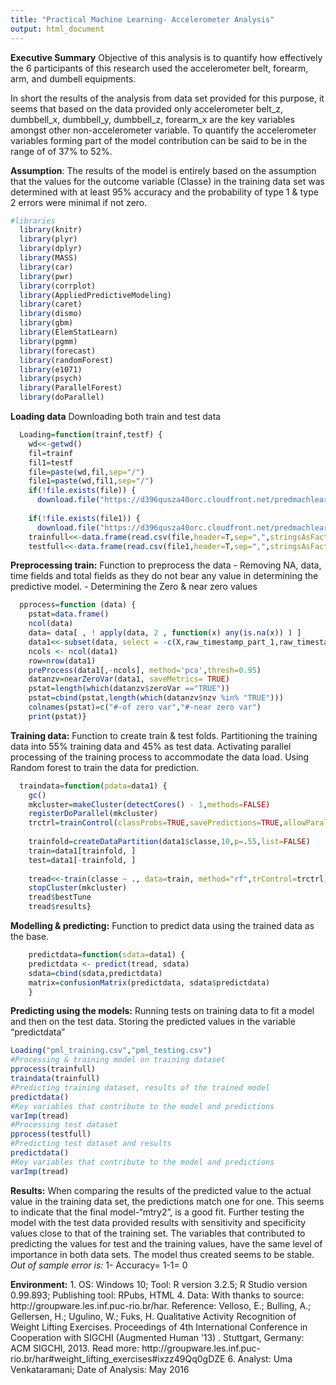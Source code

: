 ---
title: "Practical Machine Learning- Accelerometer Analysis"
output: html_document
---
**Executive Summary**
Objective of this analysis is to quantify how effectively the 6 participants of this research used the accelerometer belt, forearm, arm, and dumbell equipments.

In short the results of the analysis from data set provided for this purpose, it seems that based on the data provided only accelerometer belt_z, dumbbell_x, dumbbell_y, dumbbell_z, forearm_x are the key variables amongst other non-accelerometer variable. To quantify the accelerometer variables forming part of the model contribution can be said to be in the range of of 37% to 52%. 

**Assumption**: The results of the model is entirely based on the assumption that the values for the outcome variable (Classe) in the training data set was determined with at least 95% accuracy and the probability of type 1 & type 2 errors were minimal if not zero.
```{r echo=FALSE,message=FALSE, warning=FALSE,comment=" ",tidy=TRUE,strip.white=FALSE,collapse=TRUE}
#libraries
  library(knitr)
  library(plyr)
  library(dplyr)
  library(MASS)
  library(car)
  library(pwr)
  library(corrplot)
  library(AppliedPredictiveModeling)
  library(caret)
  library(dismo)
  library(gbm)
  library(ElemStatLearn)
  library(pgmm)
  library(forecast)
  library(randomForest)
  library(e1071)
  library(psych)
  library(ParallelForest)
  library(doParallel)
```

**Loading data** Downloading both train and test data
```{r echo=TRUE,message=FALSE, warning=FALSE,comment=" ",tidy=TRUE,strip.white=FALSE,collapse=TRUE}
  Loading=function(trainf,testf) {
    wd<<-getwd()
    fil=trainf
    fil1=testf
    file=paste(wd,fil,sep="/")
    file1=paste(wd,fil1,sep="/")
    if(!file.exists(file)) {
      download.file("https://d396qusza40orc.cloudfront.net/predmachlearn/pml-training.csv",file)}
    
    if(!file.exists(file1)) {
      download.file("https://d396qusza40orc.cloudfront.net/predmachlearn/pml-testing.csv",file1)}
    trainfull<<-data.frame(read.csv(file,header=T,sep=",",stringsAsFactors = T, na.strings=c("?",NA,"NA"," ",NULL,"#DIV/0!"), blank.lines.skip = T))
    testfull<<-data.frame(read.csv(file1,header=T,sep=",",stringsAsFactors = T, na.strings=c("?",NA,"NA"," ",NULL,"#DIV/0!"), blank.lines.skip = T))}
```
**Preprocessing train:**  Function to preprocess the data
- Removing NA, data, time fields and total fields  as they do not bear any value in determining the predictive model. 
- Determining the Zero & near zero values
```{r echo=TRUE,message=FALSE, warning=FALSE,comment=" ",tidy=TRUE,strip.white=FALSE,collapse=TRUE}
  pprocess=function (data) {
    pstat=data.frame()
    ncol(data)
    data= data[ , ! apply(data, 2 , function(x) any(is.na(x)) ) ]
    data1<<-subset(data, select = -c(X,raw_timestamp_part_1,raw_timestamp_part_2,cvtd_timestamp,new_window,num_window,total_accel_arm,total_accel_belt,total_accel_dumbbell,total_accel_forearm))
    ncols <- ncol(data1)
    row=nrow(data1)
    preProcess(data1[,-ncols], method='pca',thresh=0.95)
    datanzv=nearZeroVar(data1, saveMetrics= TRUE)
    pstat=length(which(datanzv$zeroVar =="TRUE"))
    pstat=cbind(pstat,length(which(datanzv$nzv %in% "TRUE")))
    colnames(pstat)=c("#-of zero var","#-near zero var")
    print(pstat)}
```

**Training data:** Function to create train & test folds. Partitioning the training data into 55% training data and 45% as test data. Activating parallel processing of the training process to accommodate the data load. Using Random forest to train the data for prediction.
```{r echo=TRUE,message=FALSE, warning=FALSE,comment=" ",tidy=TRUE,strip.white=FALSE,collapse=TRUE}
  traindata=function(pdata=data1) {
    gc()
    mkcluster=makeCluster(detectCores() - 1,methods=FALSE)
    registerDoParallel(mkcluster)
    trctrl=trainControl(classProbs=TRUE,savePredictions=TRUE,allowParallel=TRUE,method="oob")
    
    trainfold=createDataPartition(data1$classe,10,p=.55,list=FALSE)
    train=data1[trainfold, ]
    test=data1[-trainfold, ]
    
    tread<<-train(classe ~ ., data=train, method="rf",trControl=trctrl)
    stopCluster(mkcluster)
    tread$bestTune
    tread$results}
```
**Modelling & predicting:** Function to predict data using the trained data as the base.
```{r echo=TRUE,message=FALSE, warning=FALSE,comment=" ",tidy=TRUE,strip.white=FALSE,collapse=TRUE}
    predictdata=function(sdata=data1) {
    predictdata <- predict(tread, sdata)
    sdata=cbind(sdata,predictdata)
    matrix=confusionMatrix(predictdata, sdata$predictdata)
    }
```
**Predicting using the models:** Running tests on training data to fit a model and then on the test data. Storing the predicted values in the variable "predictdata"
```{r echo=TRUE,message=FALSE, warning=FALSE,comment=" ",tidy=TRUE,strip.white=FALSE,collapse=TRUE}
Loading("pml_training.csv","pml_testing.csv")
#Processing & training model on training dataset
pprocess(trainfull)
traindata(trainfull)
#Predicting training dataset, results of the trained model
predictdata()
#Key variables that contribute to the model and predictions
varImp(tread)
#Processing test dataset
pprocess(testfull)
#Predicting test dataset and results
predictdata()
#Key variables that contribute to the model and predictions
varImp(tread)
```
**Results:** When comparing the results of the predicted value to the actual value in the training data set, the predictions match one for one. This seems to indicate that the final model-"mtry2", is a good fit. Further testing the model with the test data provided results with sensitivity and specificity values close to that of the training set. The variables that contributed to predicting the values for test and the training values, have the same level of importance in both data sets. The model thus created seems to be stable.
*Out of sample error is:* 1- Accuracy= 1-1= 0

**Environment:**
1. OS: Windows 10; Tool: R version 3.2.5; R Studio version 0.99.893; Publishing tool: RPubs, HTML
4. Data: With thanks to source: http://groupware.les.inf.puc-rio.br/har. Reference: Velloso, E.; Bulling, A.; Gellersen, H.; Ugulino, W.; Fuks, H. Qualitative Activity Recognition of Weight Lifting Exercises. Proceedings of 4th International Conference in Cooperation with SIGCHI (Augmented Human '13) . Stuttgart, Germany: ACM SIGCHI, 2013. Read more: http://groupware.les.inf.puc-rio.br/har#weight_lifting_exercises#ixzz49Qq0gDZE 
6. Analyst: Uma Venkataramani; Date of Analysis: May 2016 
